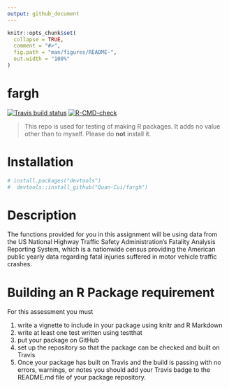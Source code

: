 ```yaml
---
output: github_document
---
```


<!-- README.md is generated from README.Rmd. Please edit that file -->

```r
knitr::opts_chunk$set(
  collapse = TRUE,
  comment = "#>",
  fig.path = "man/figures/README-",
  out.width = "100%"
)
```

# fargh

<!-- badges: start -->

[![Travis build status](https://travis-ci.com/Quan-Cui/fargh.svg?branch=main)](https://travis-ci.com/Quan-Cui/fargh) [![R-CMD-check](https://github.com/Quan-Cui/fargh/actions/workflows/R-CMD-check.yaml/badge.svg)](https://github.com/Quan-Cui/fargh/actions/workflows/R-CMD-check.yaml)

<!-- badges: end -->

> This repo is used for testing of making R packages. It adds no value other than to myself. Please do **not** install it.

# Installation

```r
# install.packages("devtools")
#  devtools::install_github("Quan-Cui/fargh")
```

# Description
  
The functions provided for you in this assignment will be using data from the US National Highway Traffic Safety Administration's Fatality Analysis Reporting System, which is a nationwide census providing the American public yearly data regarding fatal injuries suffered in motor vehicle traffic crashes.

# Building an R Package requirement

For this assessment you must

1.  write a vignette to include in your package using knitr and R Markdown\
2.  write at least one test written using testthat\
3.  put your package on GitHub\
4.  set up the repository so that the package can be checked and built on Travis\
5.  Once your package has built on Travis and the build is passing with no errors, warnings, or notes you should add your Travis badge to the README.md file of your package repository.
